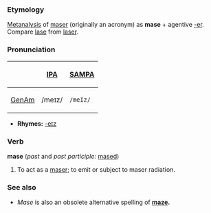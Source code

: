 ===Etymology===
[[Metanalysis]] of [[maser]] (originally an acronym) as '''mase''' + agentive [[-er]].  Compare [[lase]] from [[laser]].

===Pronunciation===
{| border=1 cellpadding=5
! !! [[w:IPA|IPA]] !! [[w:SAMPA|SAMPA]]
|-
! [[GenAm]]
| /meɪz/ || <tt>/meIz/</tt>
|}
*'''Rhymes:''' [[Rhymes:English:-eɪz|-eɪz]]

===Verb===
'''mase''' (''past'' and ''past participle:'' [[mased]])
# To act as a [[maser]]; to emit or subject to maser radiation.

===See also===
* ''Mase'' is also an obsolete alternative spelling of '''[[maze]].'''